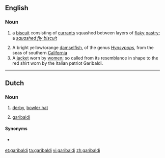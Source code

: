 {{also|Garibaldi}}
==English==

===Noun===
{{wikipedia|Garibaldi biscuit}}
{{en-noun}}

# {{British}} a [[biscuit]] consisting of [[currant]]s squashed between layers of [[flaky pastry]]; a ''[[squashed fly biscuit]]''
# A bright yellow/orange [[damselfish]], of the genus ''[[Hypsypops]]'', from the seas of southern [[California]]
# A [[jacket]] worn by [[woman|women]]; so called from its resemblance in shape to the red shirt worn by the Italian patriot Garibaldi.

----

==Dutch==
===Noun===
{{nl-noun|m|garibaldi's|garibaldietje}}

# [[derby]], [[bowler hat]]
# {{zoology|lang=nl}} [[#English|garibaldi]] {{gloss|fish}}

====Synonyms====
* {{sense|bowler hat}} {{l|nl|garibaldihoed}}

[[et:garibaldi]]
[[ta:garibaldi]]
[[vi:garibaldi]]
[[zh:garibaldi]]